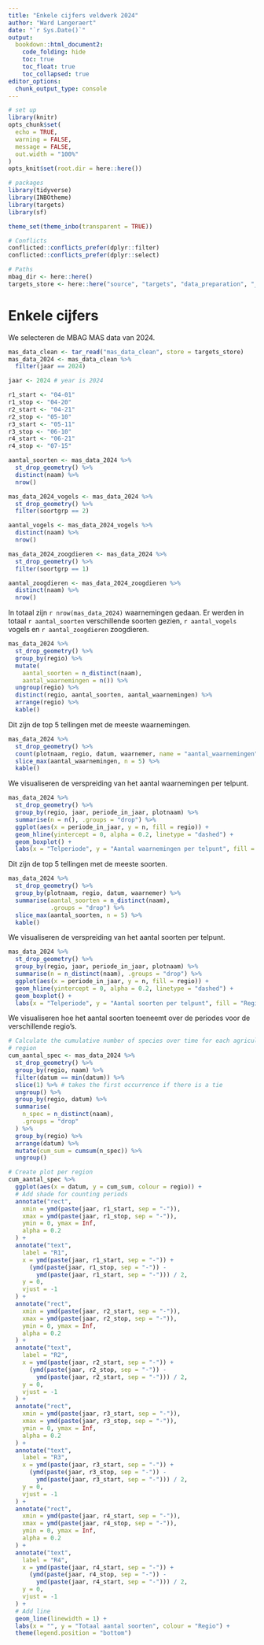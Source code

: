 ```yaml
---
title: "Enkele cijfers veldwerk 2024"
author: "Ward Langeraert"
date: "`r Sys.Date()`"
output:
  bookdown::html_document2:
    code_folding: hide
    toc: true
    toc_float: true
    toc_collapsed: true
editor_options: 
  chunk_output_type: console
---
```


```r
# set up
library(knitr)
opts_chunk$set(
  echo = TRUE,
  warning = FALSE,
  message = FALSE,
  out.width = "100%"
)
opts_knit$set(root.dir = here::here())
```

```r
# packages
library(tidyverse)
library(INBOtheme)
library(targets)
library(sf)

theme_set(theme_inbo(transparent = TRUE))

# Conflicts
conflicted::conflicts_prefer(dplyr::filter)
conflicted::conflicts_prefer(dplyr::select)

# Paths
mbag_dir <- here::here()
targets_store <- here::here("source", "targets", "data_preparation", "_targets")
```

# Enkele cijfers

We selecteren de MBAG MAS data van 2024.

```r
mas_data_clean <- tar_read("mas_data_clean", store = targets_store)
mas_data_2024 <- mas_data_clean %>%
  filter(jaar == 2024)

jaar <- 2024 # year is 2024

r1_start <- "04-01"
r1_stop <- "04-20"
r2_start <- "04-21"
r2_stop <- "05-10"
r3_start <- "05-11"
r3_stop <- "06-10"
r4_start <- "06-21"
r4_stop <- "07-15"
```

```r
aantal_soorten <- mas_data_2024 %>%
  st_drop_geometry() %>%
  distinct(naam) %>%
  nrow()

mas_data_2024_vogels <- mas_data_2024 %>%
  st_drop_geometry() %>%
  filter(soortgrp == 2)

aantal_vogels <- mas_data_2024_vogels %>%
  distinct(naam) %>%
  nrow()

mas_data_2024_zoogdieren <- mas_data_2024 %>%
  st_drop_geometry() %>%
  filter(soortgrp == 1)

aantal_zoogdieren <- mas_data_2024_zoogdieren %>%
  distinct(naam) %>%
  nrow()
```

In totaal zijn `r nrow(mas_data_2024)` waarnemingen gedaan. Er werden in totaal `r aantal_soorten` verschillende soorten gezien, `r aantal_vogels` vogels en `r aantal_zoogdieren` zoogdieren.

```r
mas_data_2024 %>%
  st_drop_geometry() %>%
  group_by(regio) %>%
  mutate(
    aantal_soorten = n_distinct(naam),
    aantal_waarnemingen = n()) %>%
  ungroup(regio) %>%
  distinct(regio, aantal_soorten, aantal_waarnemingen) %>%
  arrange(regio) %>%
  kable()
```

Dit zijn de top 5 tellingen met de meeste waarnemingen.

```r
mas_data_2024 %>%
  st_drop_geometry() %>%
  count(plotnaam, regio, datum, waarnemer, name = "aantal_waarnemingen") %>%
  slice_max(aantal_waarnemingen, n = 5) %>%
  kable()
```

We visualiseren de verspreiding van het aantal waarnemingen per telpunt.

```r
mas_data_2024 %>%
  st_drop_geometry() %>%
  group_by(regio, jaar, periode_in_jaar, plotnaam) %>%
  summarise(n = n(), .groups = "drop") %>%
  ggplot(aes(x = periode_in_jaar, y = n, fill = regio)) +
  geom_hline(yintercept = 0, alpha = 0.2, linetype = "dashed") +
  geom_boxplot() +
  labs(x = "Telperiode", y = "Aantal waarnemingen per telpunt", fill = "Regio")
```

Dit zijn de top 5 tellingen met de meeste soorten.

```r
mas_data_2024 %>%
  st_drop_geometry() %>%
  group_by(plotnaam, regio, datum, waarnemer) %>%
  summarise(aantal_soorten = n_distinct(naam),
            .groups = "drop") %>%
  slice_max(aantal_soorten, n = 5) %>%
  kable()
```

We visualiseren de verspreiding van het aantal soorten per telpunt.

```r
mas_data_2024 %>%
  st_drop_geometry() %>%
  group_by(regio, jaar, periode_in_jaar, plotnaam) %>%
  summarise(n = n_distinct(naam), .groups = "drop") %>%
  ggplot(aes(x = periode_in_jaar, y = n, fill = regio)) +
  geom_hline(yintercept = 0, alpha = 0.2, linetype = "dashed") +
  geom_boxplot() +
  labs(x = "Telperiode", y = "Aantal soorten per telpunt", fill = "Regio")
```

We visualiseren hoe het aantal soorten toeneemt over de periodes voor de verschillende regio's.

```r
# Calculate the cumulative number of species over time for each agricultural
# region
cum_aantal_spec <- mas_data_2024 %>%
  st_drop_geometry() %>%
  group_by(regio, naam) %>%
  filter(datum == min(datum)) %>%
  slice(1) %>% # takes the first occurrence if there is a tie
  ungroup() %>%
  group_by(regio, datum) %>%
  summarise(
    n_spec = n_distinct(naam),
    .groups = "drop"
  ) %>%
  group_by(regio) %>%
  arrange(datum) %>%
  mutate(cum_sum = cumsum(n_spec)) %>%
  ungroup()

# Create plot per region
cum_aantal_spec %>%
  ggplot(aes(x = datum, y = cum_sum, colour = regio)) +
  # Add shade for counting periods
  annotate("rect",
    xmin = ymd(paste(jaar, r1_start, sep = "-")),
    xmax = ymd(paste(jaar, r1_stop, sep = "-")),
    ymin = 0, ymax = Inf,
    alpha = 0.2
  ) +
  annotate("text",
    label = "R1",
    x = ymd(paste(jaar, r1_start, sep = "-")) +
      (ymd(paste(jaar, r1_stop, sep = "-")) -
        ymd(paste(jaar, r1_start, sep = "-"))) / 2,
    y = 0,
    vjust = -1
  ) +
  annotate("rect",
    xmin = ymd(paste(jaar, r2_start, sep = "-")),
    xmax = ymd(paste(jaar, r2_stop, sep = "-")),
    ymin = 0, ymax = Inf,
    alpha = 0.2
  ) +
  annotate("text",
    label = "R2",
    x = ymd(paste(jaar, r2_start, sep = "-")) +
      (ymd(paste(jaar, r2_stop, sep = "-")) -
        ymd(paste(jaar, r2_start, sep = "-"))) / 2,
    y = 0,
    vjust = -1
  ) +
  annotate("rect",
    xmin = ymd(paste(jaar, r3_start, sep = "-")),
    xmax = ymd(paste(jaar, r3_stop, sep = "-")),
    ymin = 0, ymax = Inf,
    alpha = 0.2
  ) +
  annotate("text",
    label = "R3",
    x = ymd(paste(jaar, r3_start, sep = "-")) +
      (ymd(paste(jaar, r3_stop, sep = "-")) -
        ymd(paste(jaar, r3_start, sep = "-"))) / 2,
    y = 0,
    vjust = -1
  ) +
  annotate("rect",
    xmin = ymd(paste(jaar, r4_start, sep = "-")),
    xmax = ymd(paste(jaar, r4_stop, sep = "-")),
    ymin = 0, ymax = Inf,
    alpha = 0.2
  ) +
  annotate("text",
    label = "R4",
    x = ymd(paste(jaar, r4_start, sep = "-")) +
      (ymd(paste(jaar, r4_stop, sep = "-")) -
        ymd(paste(jaar, r4_start, sep = "-"))) / 2,
    y = 0,
    vjust = -1
  ) +
  # Add line
  geom_line(linewidth = 1) +
  labs(x = "", y = "Totaal aantal soorten", colour = "Regio") +
  theme(legend.position = "bottom")
```

